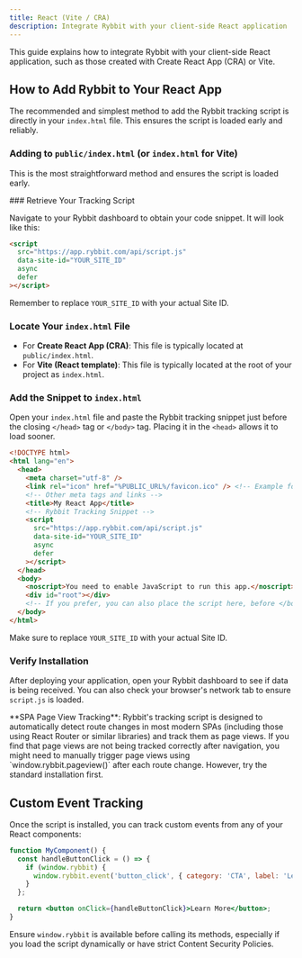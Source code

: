 ```yaml
---
title: React (Vite / CRA)
description: Integrate Rybbit with your client-side React application
---
```




This guide explains how to integrate Rybbit with your client-side React application, such as those created with Create React App (CRA) or Vite.

## How to Add Rybbit to Your React App

The recommended and simplest method to add the Rybbit tracking script is directly in your `index.html` file. This ensures the script is loaded early and reliably.

### Adding to `public/index.html` (or `index.html` for Vite)

This is the most straightforward method and ensures the script is loaded early.

<Steps>
### Retrieve Your Tracking Script

Navigate to your Rybbit dashboard to obtain your code snippet. It will look like this:

```html
<script
  src="https://app.rybbit.com/api/script.js"
  data-site-id="YOUR_SITE_ID"
  async
  defer
></script>
```
Remember to replace `YOUR_SITE_ID` with your actual Site ID.

### Locate Your `index.html` File

-   For **Create React App (CRA)**: This file is typically located at `public/index.html`.
-   For **Vite (React template)**: This file is typically located at the root of your project as `index.html`.

### Add the Snippet to `index.html`

Open your `index.html` file and paste the Rybbit tracking snippet just before the closing `</head>` tag or `</body>` tag. Placing it in the `<head>` allows it to load sooner.

```html filename="public/index.html (CRA) or index.html (Vite)"
<!DOCTYPE html>
<html lang="en">
  <head>
    <meta charset="utf-8" />
    <link rel="icon" href="%PUBLIC_URL%/favicon.ico" /> <!-- Example for CRA -->
    <!-- Other meta tags and links -->
    <title>My React App</title>
    <!-- Rybbit Tracking Snippet -->
    <script
      src="https://app.rybbit.com/api/script.js"
      data-site-id="YOUR_SITE_ID"
      async
      defer
    ></script>
  </head>
  <body>
    <noscript>You need to enable JavaScript to run this app.</noscript>
    <div id="root"></div>
    <!-- If you prefer, you can also place the script here, before </body> -->
  </body>
</html>
```
Make sure to replace `YOUR_SITE_ID` with your actual Site ID.

### Verify Installation

After deploying your application, open your Rybbit dashboard to see if data is being received. You can also check your browser's network tab to ensure `script.js` is loaded.
</Steps>

<Callout type="info">
  **SPA Page View Tracking**: Rybbit's tracking script is designed to automatically detect route changes in most modern SPAs (including those using React Router or similar libraries) and track them as page views. If you find that page views are not being tracked correctly after navigation, you might need to manually trigger page views using `window.rybbit.pageview()` after each route change. However, try the standard installation first.
</Callout>

## Custom Event Tracking

Once the script is installed, you can track custom events from any of your React components:

```jsx
function MyComponent() {
  const handleButtonClick = () => {
    if (window.rybbit) {
      window.rybbit.event('button_click', { category: 'CTA', label: 'Learn More' });
    }
  };

  return <button onClick={handleButtonClick}>Learn More</button>;
}
```

Ensure `window.rybbit` is available before calling its methods, especially if you load the script dynamically or have strict Content Security Policies.
